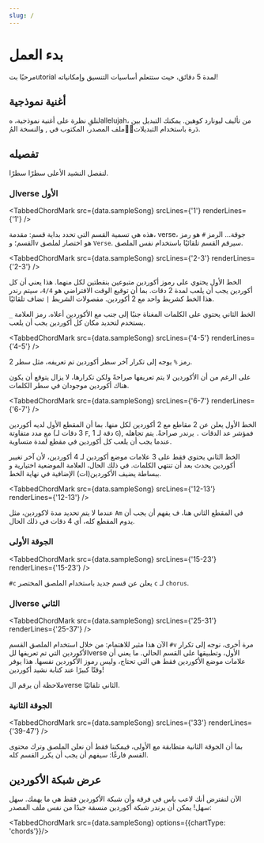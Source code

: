 ```yaml
---
slug: /
---
```



# بدء العمل

مرحبًا بتutorial <CM/> لمدة 5 دقائق، حيث ستتعلم أساسيات التنسيق وإمكانياته!

## أغنية نموذجية

لنلقِ نظرة على أغنية نموذجية، هallelujah، من تأليف ليونارد كوهين.
يمكنك التبديل بين ملف المصدر، المكتوب في <CM/>, والنسخة المُ렌ْدَرة باستخدام التبديلات.

<TabbedChordMark src={data.sampleSong} />

## تفصيله

لنفصل النشيد الأعلى سطرًا سطرًا.

### الverse الأول

<TabbedChordMark src={data.sampleSong} srcLines={'1'} renderLines={'1'} />

هذه هي تسمية القسم التي تحدد بداية قسم: مقدمة، verse، جوقة...
الرمز `#` هو رمز القسم؛ و`v` هو اختصار لملصق `Verse`.
<CM/> سيرقم القسم تلقائيًا باستخدام نفس الملصق.

<TabbedChordMark src={data.sampleSong} srcLines={'2-3'} renderLines={'2-3'} />

الخط الأول يحتوي على رموز أكوردين متبوعين بنقطتين لكل منهما. هذا يعني أن كل أكوردين يجب أن يلعب لمدة 2 دقات.
بما أن توقيع الوقت الافتراضي هو `4/4`، سيتم رندر هذا الخط كشريط واحد مع 2 أكوردين.
مفصولات الشريط `|` تضاف تلقائيًا.

الخط الثاني يحتوي على الكلمات المغناة جنبًا إلى جنب مع الأكوردين أعلاه. رمز العلامة `_` يستخدم لتحديد مكان كل أكوردين يجب أن يلعب.

<TabbedChordMark src={data.sampleSong} srcLines={'4-5'} renderLines={'4-5'} />

رمز `%` يوجه <CM/> إلى تكرار آخر سطر أكوردين تم تعريفه، مثل سطر 2.

على الرغم من أن الأكوردين لا يتم تعريفها صراحةً ولكن تكرارها، <CM/> لا يزال يتوقع أن يكون هناك أكوردين موجودان في سطر الكلمات.

<TabbedChordMark src={data.sampleSong} srcLines={'6-7'} renderLines={'6-7'} />

الخط الأول يعلن عن 2 مقاطع مع 2 أكوردين لكل منها.
بما أن المقطع الأول لديه أكوردين مع مدد متفاوتة (3 دقات لـ `F`, 1 دقة لـ `G`), فمؤشر عد الدقات `.` يرندر صراحةً.
يتم تجاهله عندما يجب أن يلعب كل أكوردين في مقطع لمدة متساوية.

الخط الثاني يحتوي فقط على 3 علامات موضع أكوردين لـ 4 أكوردين، لأن آخر تغيير أكوردين يحدث بعد أن تنتهي الكلمات.
في ذلك الحال، العلامة الموضعية اختيارية و<CM/> ببساطة يضيف الأكوردين(ات) الإضافية في نهاية الخط.

<TabbedChordMark src={data.sampleSong} srcLines={'12-13'} renderLines={'12-13'} />

عندما لا يتم تحديد مدة لاكوردين، مثل `Am` في المقطع الثاني هنا، ف<CM/> يفهم أن يجب أن يدوم المقطع كله، أي 4 دقات في ذلك الحال.

### الجوقة الأولى

<TabbedChordMark src={data.sampleSong} srcLines={'15-23'} renderLines={'15-23'} />

`#c` يعلن عن قسم جديد باستخدام الملصق المختصر `c` لـ `chorus`.
    
### الverse الثاني

<TabbedChordMark src={data.sampleSong} srcLines={'25-31'} renderLines={'25-37'} />

الآن هذا مثير للاهتمام: من خلال استخدام الملصق القسم `#v` مرة أخرى، نوجه <CM/> إلى تكرار الأكوردين التي تم تعريفها للverse الأول، وتطبيقها على القسم الحالي.
ما يعني أن علامات موضع الأكوردين فقط هي التي تحتاج، وليس رموز الأكوردين نفسها.
هذا يوفر وقتًا كبيرًا عند كتابة نشيد أكوردين!

ملاحظة أن <CM/> يرقم الverse الثاني تلقائيًا.

### الجوقة الثانية

<TabbedChordMark src={data.sampleSong} srcLines={'33'} renderLines={'39-47'} />

بما أن الجوقة الثانية متطابقة مع الأولى، فيمكننا فقط أن نعلن الملصق وترك محتوى القسم فارغًا: <CM/> سيفهم أن يجب أن يكرر القسم كله.

## عرض شبكة الأكوردين

الآن لنفترض أنك لاعب باس في فرقة وأن شبكة الأكوردين فقط هي ما يهمك.
سهل سهل! <CM/> يمكن أن يرندر شبكة أكوردين منسقة جيدًا من نفس ملف المصدر:

<TabbedChordMark src={data.sampleSong} options={{chartType: 'chords'}}/>


